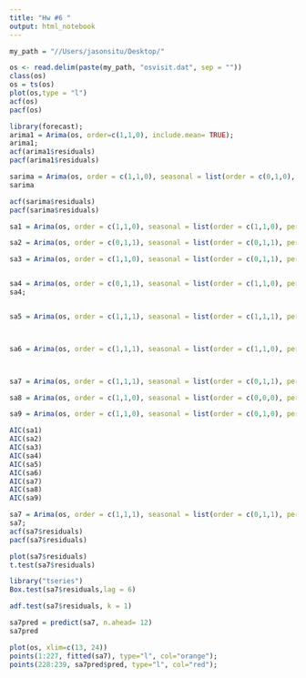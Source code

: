 ```yaml
---
title: "Hw #6 "
output: html_notebook
---
```



```r
my_path = "//Users/jasonsitu/Desktop/"

os <- read.delim(paste(my_path, "osvisit.dat", sep = ""))
class(os)
os = ts(os)
plot(os,type = "l")
acf(os)
pacf(os)
```
```r
library(forecast);
arima1 = Arima(os, order=c(1,1,0), include.mean= TRUE);
arima1;
acf(arima1$residuals)
pacf(arima1$residuals)
```
```r
sarima = Arima(os, order = c(1,1,0), seasonal = list(order = c(0,1,0), period = 12), include.mean= TRUE)
sarima

acf(sarima$residuals)
pacf(sarima$residuals)
```
```r
sa1 = Arima(os, order = c(1,1,0), seasonal = list(order = c(1,1,0), period = 12), include.mean= TRUE, include.drift = FALSE)

sa2 = Arima(os, order = c(0,1,1), seasonal = list(order = c(0,1,1), period = 12), include.mean= TRUE)

sa3 = Arima(os, order = c(1,1,0), seasonal = list(order = c(0,1,1), period = 12), include.mean= TRUE)


sa4 = Arima(os, order = c(0,1,1), seasonal = list(order = c(1,1,0), period = 12), include.mean= TRUE)
sa4;


sa5 = Arima(os, order = c(1,1,1), seasonal = list(order = c(1,1,1), period = 12), include.mean= TRUE)



sa6 = Arima(os, order = c(1,1,1), seasonal = list(order = c(1,1,0), period = 12), include.mean= TRUE)



sa7 = Arima(os, order = c(1,1,1), seasonal = list(order = c(0,1,1), period = 12), include.mean= TRUE)

sa8 = Arima(os, order = c(1,1,0), seasonal = list(order = c(0,0,0), period = 12), include.mean= TRUE)

sa9 = Arima(os, order = c(1,1,0), seasonal = list(order = c(0,1,0), period = 12), include.mean= TRUE)

AIC(sa1)
AIC(sa2)
AIC(sa3)
AIC(sa4)
AIC(sa5)
AIC(sa6)
AIC(sa7)
AIC(sa8)
AIC(sa9)
```
```r
sa7 = Arima(os, order = c(1,1,1), seasonal = list(order = c(0,1,1), period = 12), include.mean= TRUE)
sa7;
acf(sa7$residuals)
pacf(sa7$residuals)
```

```r
plot(sa7$residuals)
t.test(sa7$residuals)
```
```r
library("tseries")
Box.test(sa7$residuals,lag = 6)
```

```r
adf.test(sa7$residuals, k = 1)
```
```r
sa7pred = predict(sa7, n.ahead= 12)
sa7pred
```
```r

plot(os, xlim=c(13, 24))
points(1:227, fitted(sa7), type="l", col="orange");
points(228:239, sa7pred$pred, type="l", col="red");
```

```r



```